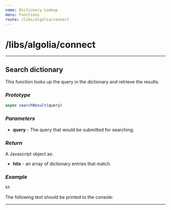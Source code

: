 ```yaml
---
name: Dictionary Lookup
menu: Functions
route: /libs/algolia/connect
---
```


# /libs/algolia/connect
---


## **Search dictionary**

This function looks up the query in the dictionary and retrieve the results.

### *Prototype*

```javascript
async searchResult(query)
```

### *Parameters*

* **query** - The query that would be submitted for searching.

### *Return*

A Javascript object as:
* **hits** - an array of dictionary entries that match. 

### *Example*

```javascript
kh
```
The following text should be printed to the console:

---